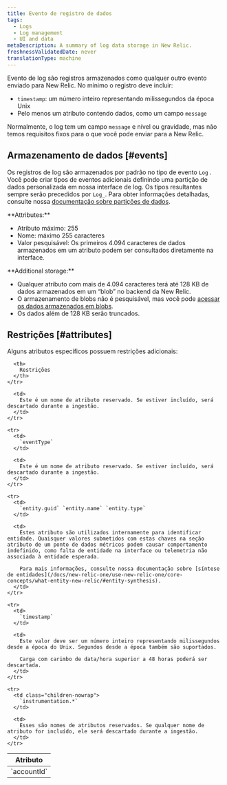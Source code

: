 ```yaml
---
title: Evento de registro de dados
tags:
  - Logs
  - Log management
  - UI and data
metaDescription: A summary of log data storage in New Relic.
freshnessValidatedDate: never
translationType: machine
---
```


Evento de log são registros armazenados como qualquer outro evento enviado para New Relic. No mínimo o registro deve incluir:

* `timestamp`: um número inteiro representando milissegundos da época Unix
* Pelo menos um atributo contendo dados, como um campo `message`

Normalmente, o log tem um campo `message` e nível ou gravidade, mas não temos requisitos fixos para o que você pode enviar para a New Relic.

## Armazenamento de dados [#events]

Os registros de log são armazenados por padrão no tipo de evento `Log` . Você pode criar tipos de eventos adicionais definindo uma partição de dados personalizada em nossa interface de log. Os tipos resultantes sempre serão precedidos por `Log_`. Para obter informações detalhadas, consulte nossa [documentação sobre partições de dados](/docs/logs/ui-data/data-partitions/).

<DNT>
  **Attributes:**
</DNT>

* Atributo máximo: 255
* Nome: máximo 255 caracteres
* Valor pesquisável: Os primeiros 4.094 caracteres de dados armazenados em um atributo podem ser consultados diretamente na interface.

<DNT>
  **Additional storage:**
</DNT>

* Qualquer atributo com mais de 4.094 caracteres terá até 128 KB de dados armazenados em um “blob” no backend da New Relic.
* O armazenamento de blobs não é pesquisável, mas você pode [acessar os dados armazenados em blobs](/docs/logs/ui-data/long-logs-blobs).
* Os dados além de 128 KB serão truncados.

## Restrições [#attributes]

Alguns atributos específicos possuem restrições adicionais:

<table>
  <thead>
    <tr>
      <th style={{ width: "150px" }}>
        Atributo
      </th>

      <th>
        Restrições
      </th>
    </tr>
  </thead>

  <tbody>
    <tr>
      <td>
        `accountId`
      </td>

      <td>
        Este é um nome de atributo reservado. Se estiver incluído, será descartado durante a ingestão.
      </td>
    </tr>

    <tr>
      <td>
        `eventType`
      </td>

      <td>
        Este é um nome de atributo reservado. Se estiver incluído, será descartado durante a ingestão.
      </td>
    </tr>

    <tr>
      <td>
        `entity.guid` `entity.name` `entity.type`
      </td>

      <td>
        Estes atributo são utilizados internamente para identificar entidade. Quaisquer valores submetidos com estas chaves na seção atributo de um ponto de dados métricos podem causar comportamento indefinido, como falta de entidade na interface ou telemetria não associada à entidade esperada.

        Para mais informações, consulte nossa documentação sobre [síntese de entidades](/docs/new-relic-one/use-new-relic-one/core-concepts/what-entity-new-relic/#entity-synthesis).
      </td>
    </tr>

    <tr>
      <td>
        `timestamp`
      </td>

      <td>
        Este valor deve ser um número inteiro representando milissegundos desde a época do Unix. Segundos desde a época também são suportados.

        Carga com carimbo de data/hora superior a 48 horas poderá ser descartada.
      </td>
    </tr>

    <tr>
      <td class="children-nowrap">
        `instrumentation.*`
      </td>

      <td>
        Esses são nomes de atributos reservados. Se qualquer nome de atributo for incluído, ele será descartado durante a ingestão.
      </td>
    </tr>
  </tbody>
</table>
